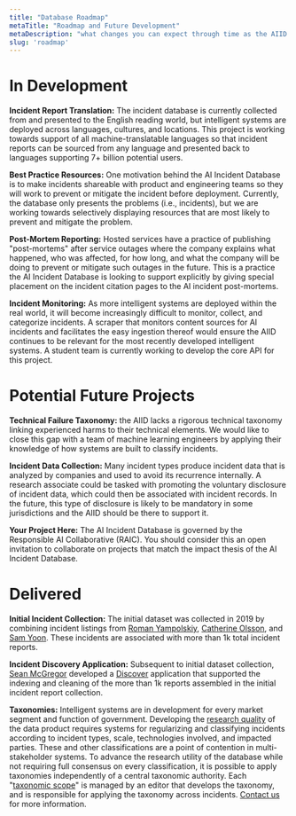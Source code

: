 ```yaml
---
title: "Database Roadmap"
metaTitle: "Roadmap and Future Development"
metaDescription: "what changes you can expect through time as the AIID develops"
slug: 'roadmap'
---
```


# In Development

**Incident Report Translation:** The incident database is currently collected from and presented to the English reading world, but intelligent systems are deployed across languages, cultures, and locations. This project is working towards support of all machine-translatable languages so that incident reports can be sourced from any language and presented back to languages supporting 7+ billion potential users.

**Best Practice Resources:** One motivation behind the AI Incident Database is to make incidents shareable with product and engineering teams so they will work to prevent or mitigate the incident before deployment. Currently, the database only presents the problems (i.e., incidents), but we are working towards selectively displaying resources that are most likely to prevent and mitigate the problem.

**Post-Mortem Reporting:** Hosted services have a practice of publishing "post-mortems" after service outages where the company explains what happened, who was affected, for how long, and what the company will be doing to prevent or mitigate such outages in the future. This is a practice the AI Incident Database is looking to support explicitly by giving special placement on the incident citation pages to the AI incident post-mortems.

**Incident Monitoring:** As more intelligent systems are deployed within the real world, it will become increasingly difficult to monitor, collect, and categorize incidents. A scraper that monitors content sources for AI incidents and facilitates the easy ingestion thereof would ensure the AIID continues to be relevant for the most recently developed intelligent systems. A student team is currently working to develop the core API for this project.


# Potential Future Projects

**Technical Failure Taxonomy:** the AIID lacks a rigorous technical taxonomy linking experienced harms to their technical elements. We would like to close this gap with a team of machine learning engineers by applying their knowledge of how systems are built to classify incidents.

**Incident Data Collection:** Many incident types produce incident data that is analyzed by companies and used to avoid its recurrence internally. A research associate could be tasked with promoting the voluntary disclosure of incident data, which could then be associated with incident records. In the future, this type of disclosure is likely to be mandatory in some jurisdictions and the AIID should be there to support it.

**Your Project Here:** The AI Incident Database is governed by the Responsible AI Collaborative (RAIC). You should consider this an open invitation to collaborate on projects that match the impact thesis of the AI Incident Database.

# Delivered

**Initial Incident Collection:** The initial dataset was collected in 2019 by combining incident listings from
[Roman Yampolskiy](http://cecs.louisville.edu/ry/),
[Catherine Olsson](https://www.linkedin.com/in/catherineolsson/),
and [Sam Yoon](https://www.linkedin.com/in/samyoonnz/). These incidents are associated with more than 1k total incident reports.

**Incident Discovery Application:** Subsequent to initial dataset collection, [Sean McGregor](https://seanbmcgregor.com/) developed a [Discover](/apps/discover) application that supported the indexing and cleaning of the more than 1k reports assembled in the initial incident report collection.

**Taxonomies:** Intelligent systems are in development for every market segment and function of government. Developing the [research quality](/research) of the data product requires systems for regularizing and classifying incidents according to incident types, scale, technologies involved, and impacted parties. These and other classifications are a point of contention in multi-stakeholder systems. To advance the research utility of the database while not requiring full consensus on every classification, it is possible to apply taxonomies independently of a central taxonomic authority. Each "[taxonomic scope](/research/4-taxonomies)" is managed by an editor that develops the taxonomy, and is responsible for applying the taxonomy across incidents. [Contact us](/contact) for more information.
